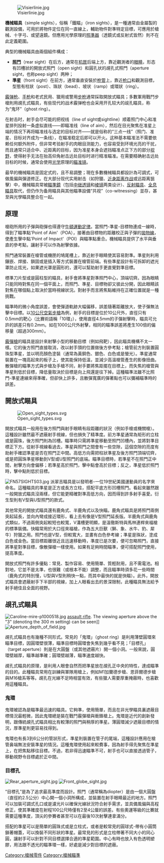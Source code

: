 {{NoteTA
|G1=Military
|G2=長度單位
|G3=Firearms
}}
[[File:Visierlinie.jpg|thumb]]

'''機械瞄具'''（simple sights），俗稱「鐵瞄」（iron sights），是一種通常由金屬製的觀測設備，可用於將物件定位在同一直線上，輔助物件對準特定目標，可應用於槍械、十字弓、或望遠鏡。但應用光學原理的[[照準器|照準器]]（透鏡式或反射式皆然）則不在此定義範圍。

典型的機械瞄具由兩個組件構成：
*'''[[照門|照門]]'''（rear sight）在后方，通常在[[机匣|机匣]]后端上方，靠近觀測者的[[眼睛|眼睛]]，形态有凹槽狀的開放式照門（open sight）和圓孔状的覘孔式照門（aperture sight，也称peep sight）两种；
*'''準星'''（front sight）在前方，通常垂直安裝於[[枪管|枪管]]上，靠近[[枪口|枪口]]和觀測目標，型態有柱狀（post）、珠狀（bead）、坡状（ramp）或環狀（ring）。

[[霰弹枪|霰弹枪]]、[[手枪|手枪]]和老式民用、獵用或警用[[步枪|步枪]]通常採取開放式瞄具；多數軍用戰鬥步槍則用覘孔式瞄具，有些现代的战术霰弹枪也会采用开孔较大的觇孔瞄具，称为“鬼环”（ghost ring）。

在射击时，射手会尽可能的把视线（line of sight或sightline）顺着照门中心和准星排列投射一条虚拟直线——即瞄准线（line of aim），然后在目光聚焦在准星上端的情况下再将瞄准线与选定的目标对齐——就是俗称的“三点一线”（照门、准星、目标对齐成为一条线），在瞄准稳定后即可以开火。这种基本瞄准法不需要依赖任何额外附件，但非常考验射手的肉眼目测能力，也容易受到环境光亮的干扰，而且通常只适合中、近距离的目标，因为准星本身会遮挡瞄准点正下方的部分[[视野|视野]]，使得射手无法在抬高仰角射击远处目标时进行精准瞄准。在需要精确射击远处目标的时候，通常会使用[[光学|光学]]原理的[[瞄准镜|瞄准镜]]。

最早的機械瞄具是固定式的，且不易調整；現在多數機械瞄具都設計為可調式，可做風偏與彈道修正。在大部分现代实用射击（如狩獵、[[近身距离作战|近身距离作战]]或远距离狙擊）中，機械瞄具常被[[瞄準鏡|瞄準鏡]]（包括[[中继透镜|中继透镜]]和[[棱镜|棱镜]]两类设计）、[[红点镜|反射瞄具]]、[[全息瞄具|全息瞄具]]取代，但仍作为备用瞄具與其他瞄準設備“共视”（co-witnessing）並存，甚至與光學瞄具整合在一起。

==原理==
槍砲所用的子彈與砲彈也得遵守[[牛頓運動定律|牛頓運動定律]]。當照門-準星-目標物連成一線時，得到了瞄準點'Point of Aim'（POA），接著由目標物的距離校正與子彈的[[拋物線|拋物線]]，使產生擊中點'Point of Impact'（POI）與瞄準點重合。機械瞄具提供了水平與垂直的參考點，讓射手可以作為射擊依據。

照門通常裝置在槍管或機匣的鳩尾槽上，靠近射手眼睛使其容易對準。準星則利用鑲嵌、焊接、鎖固或是插入等方式裝置在槍管前端。有些準星設計有可拆卸的遮光罩防止炫光，如果遮光罩是圓形的，還可以幫助射手更直覺對準目標。

標準刀片型或是圓柱型的瞄具，射手會將準星對準照門中心，頂端切齊。因為眼睛只能同時對焦在同一個平面上，而照門、準星、目標物卻又彼此分開，因此眼睛該對焦在哪個點上取決於當時視線狀況。對射手而言將焦點維持在正確位置就是一種挑戰。

瞄準時的微小角度誤差，會使彈道軌跡大幅偏移，誤差隨著距離放大，使子彈無法擊中目標。以[[10公尺空氣步槍|10公尺空氣步槍]]為例，射手的目標是位於10公尺外，直徑只有0.5mm的靶心（比賽術語稱「10環」），使用直徑4.5mm的子彈射擊時，瞄具可允許的誤差只有0.2mm。如在1000公尺外射擊，相同的瞄準誤差將產生100倍的偏移量（超過300mm）。

[[霰彈槍|霰彈槍]]的瞄具是設計來射擊小型的移動目標（例如飛靶），因此瞄具機構不太一樣。它的後方照門直接取消，改以射手頭的位置做後方參考點；槍管前方則裝置圓珠型準星，並以明亮顏色塗裝（通常為黃銅色、銀色、白色或是螢光）。準星通常裝置在一塊高起來的板子上，使其能保持低溫，並減少高溫槍管產生的影像扭曲。散彈槍的瞄準方式與步槍及手槍不同，射手要將焦距擺在目標上，而失焦的槍管與準星則低於目標，降低量取決於目標是向上飛還是往下掉。這種瞄準法雖不比照門-準星連線來得準確，但卻快上許多，且散彈寬廣的彈著點也可以彌補瞄準時的誤差。

== 開放式瞄具 ==
[[File:Open_sight_types.svg|thumb]]

開放式瞄具一般用在後方照門與射手眼睛有段距離的狀況（例如手槍或機關槍）。這種設計雖然最不遮蔽射手視線，但也損失了精準度。前方準星通常為矩形的立柱或是圓珠，後方照門則為凹槽。瞄準時只需將準星移動至照門凹槽內，並將對準目標正下方。從射手視線看過去，準星與照門之間會有一些空隙，這個空隙的亮度有助射手確認準星是否在照門正中間。高低方向需把柱狀準星及後方照門頂端切齊，或是把圓珠準星移動到V型或U型照門的底端。瞄準目標時，若準星不在照門正中間，射擊方向會偏移；若準星高於照門，擊中點會高於目標；反之，準星低於照門時，擊中點則低於目標。

[[File:FN57SIGHTS03.jpg|thumb]]
派翠吉瞄具是以發明者-一位19世紀美國運動員的名字來命名。這種瞄具的準星是正方或長方立柱，搭配平底方形凹槽照門。看起來雖然跟一般開放式瞄具沒兩樣，但它能更精確對準高低方向，因而得到許多射手喜愛。衍生型則有V型與U型照門的款式。

其他常見的開放式瞄具還有鹿角式、半鹿角式以及快瞄。鹿角式瞄具是將照門兩側突起延長，並向內彎成接近環形，看上去有像是V型照門延長版。半鹿角式與鹿角式類似，不過兩側突起較短也較寬，V溝槽更明顯，是溫徹斯特與馬林連桿來福槍的標準裝備。快瞄常用於大口徑來福槍，作為五大巨獸（獅、象、水牛、豹、犀牛）狩獵之用。照門也是V型，但較寬大，並畫有白色參考線；準星是珠狀，塗成白色或金色。當目標距離很近且迅速移動時，準度已是次要，便可忽略照門，直接將準星對準目標，像散彈槍一樣使用。如果有足夠時間瞄準，便可搭配照門使用，提高準度。

開放式照門有許多優點：常見、製作容易、使用簡單、質輕耐用，且不需電池。相對地，它並不是太準，也很難（或根本不能）調整，而且瞄準時須多花一些時間（鹿角式的特別慢，U型與V型則稍快一點，而其中最快的就是快瞄）。此外，開放式瞄具會遮蔽射手下半部的視線，加上人眼看出去的景深限制，此種瞄具無法給予射手絕佳且全面的視野。

== 覘孔式瞄具 ==

[[File:Caroline-mire-p1000518.jpg|thumb]] [[assault_rifle|assault rifle]]. The viewing aperture above the "3" (denoting the 300 m setting) can be seen]]
[[File:Aperture_depth_of_field.jpg|thumb]]

覘孔式瞄具也有幾種不同形式。常見的「鬼環」（ghost ring）是利用薄壁圓環來瞄準目標，因圓環壁很薄，瞄準目標時圓環會失焦到幾乎看不見；「目標孔」（target aperture）則是在大圓盤（或其他遮蔽片）開一個小洞。一般來說，圓環壁越厚，瞄準越準確；圓環壁越薄，瞄準速度越快。

覘孔式瞄具的原理，是利用人眼會自然而把準星放在覘孔正中央的特性，達成瞄準的目的。此種瞄具常用在訓練與軍隊用槍上，例如M1加蘭德步槍、恩菲爾德步槍與M16槍系等等。覘孔在光線不足時相當有效，有些獵人需要厚重掩蔽時，也喜歡用這種瞄具。

=== 鬼環 ===

鬼環被認為是瞄準最迅速的瞄具。它夠準，使用簡單，而且在非光學瞄具裏遮蔽目標情況最輕微，因此鬼環總是裝在戰鬥霰彈槍與衝鋒槍上。鬼環是近代的創新發明，跟傳統覘孔式瞄具相比有較薄的照門與稍厚的準星。薄圓環減少遮蔽目標的情況，厚準星則更容易找得到。

鬼環也有長3到6公分的管狀形式，準星則裝置在管子的尾端，這種設計應用在槍管鼻端無法安裝準星的情況。這種鬼環使用起來較費事，因為射手得先聚焦在準星上，在把焦點移往目標。不過，若非得迅速瞄準不可，射手也可以直接透過管子，移動視野令目標處於正中間。

=== 目標孔 ===

[[File:Rear_aperture_sight.jpg|thumb]]
[[File:Front_globe_sight.jpg|thumb]]

“目標孔”是為了追求最高準度而設計。照門（通常稱為diopter）是由一個大圓盤（直徑約2.5公分）中心開一個小洞所構成，並裝置在射手眼睛最近的地方。照門可以加裝可調式孔口或是濾光片以確保光線狀況符合射手需求，並具備風偏與高程修正，使其準確度在射程100公尺時僅有2至4公厘的誤差。有些奧運等級的比賽就需要這種準度，頂尖的參賽者甚至可以在最後10次射擊連拿滿分。

搭配的準星可以是簡單的圓珠式或是立柱式，或者是較常見的圓球式-帶有小圓筒鎖著帽蓋，可以換裝不同形狀的準星。最常見的形式是立柱帶著不同大小的同心圓，讓射手可以針對不同目標選擇合適的準星範圍。中心有時也放入有色透明塑膠，用法跟不透光的瞄準環一樣，好處是減少對目標的遮蔽。

[[Category:槍械零件|Category:槍械零件]]
[[Category:槍械瞄準|Category:槍械瞄準]]